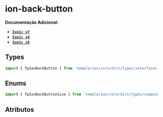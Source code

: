 
<Meta of={backButtonStories} />

# ion-back-button

**Documentação Adicional:**

- **[`Ionic v7`](https://ionicframework.com/docs/api/back-button)**
- **[`Ionic v6`](https://ionicframework.com/docs/v6/api/back-button)**
- **[`Ionic v5`](https://ionicframework.com/docs/v5/api/back-button)**

## Types

```ts
import { TpIonBackButton } from 'templarios/core/dist/types/interfaces';
```

## Enums

```ts
import { TpIonBackButtonSize } from 'templarios/core/dist/types/components/ionic/back-button/utils/back-button.enum';
```

## Atributos

<Canvas of={backButtonStories.Default} />
<Controls of={backButtonStories.Default} />
